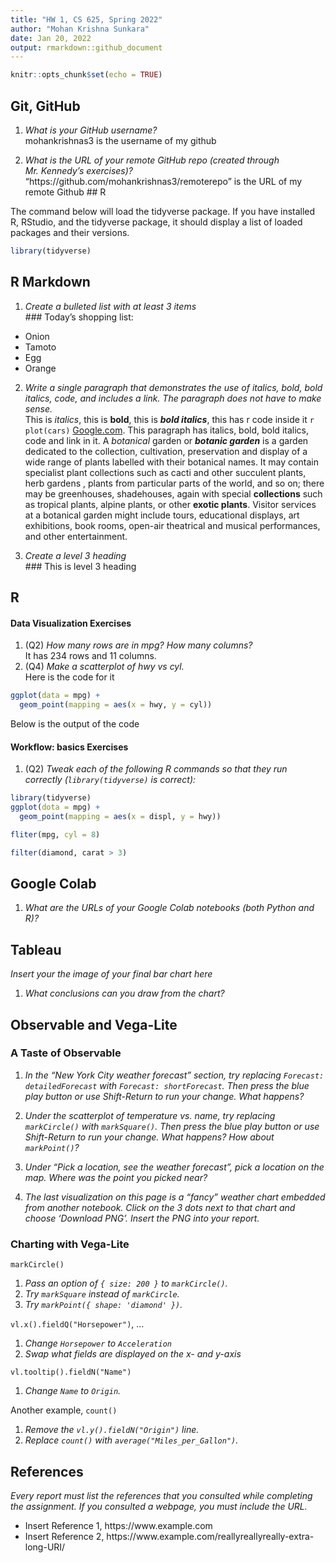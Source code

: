 ```yaml
---
title: "HW 1, CS 625, Spring 2022"
author: "Mohan Krishna Sunkara"
date: Jan 20, 2022
output: rmarkdown::github_document
---
```


```r
knitr::opts_chunk$set(echo = TRUE)
```

## Git, GitHub

1. *What is your GitHub username?*
<br/>
mohankrishnas3 is the username of my github

2. *What is the URL of your remote GitHub repo (created through Mr. Kennedy's exercises)?*
<br/> 
"https://github.com/mohankrishnas3/remoterepo" is the URL of my remote Github
## R

The command below will load the tidyverse package.  If you have installed R, RStudio, and the tidyverse package, it should display a list of loaded packages and their versions.
```r
library(tidyverse)
```

## R Markdown 

1. *Create a bulleted list with at least 3 items*
<br/>
### Today's shopping list:

* Onion
* Tamoto
* Egg
* Orange
<br/>
2. *Write a single paragraph that demonstrates the use of italics, bold, bold italics, code, and includes a link. The paragraph does not have to make sense.*
<br/>
This is *italics*, this is **bold**, this is ***bold italics***, this has r code inside it `r plot(cars)`
[Google.com](http://www.google.com). This paragraph has italics, bold, bold italics, code and link in it. A *botanical* garden or ***botanic garden*** is a garden dedicated to the collection, cultivation, preservation and display of a wide range of plants labelled with their botanical names. It may contain specialist plant collections such as cacti and other succulent plants, herb gardens , plants from particular parts of the world, and so on; there may be greenhouses, shadehouses, again with special **collections** such as tropical plants, alpine plants, or other **exotic plants**. Visitor services at a botanical garden might include tours, educational displays, art exhibitions, book rooms, open-air theatrical and musical performances, and other entertainment.

3. *Create a level 3 heading*
<br/>
### This is level 3 heading

## R 

#### Data Visualization Exercises

1. (Q2) *How many rows are in mpg? How many columns?*
<br/> It has 234 rows and 11 columns.
1. (Q4) *Make a scatterplot of hwy vs cyl.*
<br/>Here is the code for it
```r
ggplot(data = mpg) + 
  geom_point(mapping = aes(x = hwy, y = cyl))
```
Below is the output of the code


#### Workflow: basics Exercises

1. (Q2) *Tweak each of the following R commands so that they run correctly (`library(tidyverse)` is correct):*

```r
library(tidyverse)
ggplot(dota = mpg) + 
  geom_point(mapping = aes(x = displ, y = hwy))

fliter(mpg, cyl = 8)

filter(diamond, carat > 3)
```

## Google Colab

1. *What are the URLs of your Google Colab notebooks (both Python and R)?*

## Tableau

*Insert your the image of your final bar chart here*

1. *What conclusions can you draw from the chart?*

## Observable and Vega-Lite

### A Taste of Observable

1. *In the "New York City weather forecast" section, try replacing `Forecast: detailedForecast` with `Forecast: shortForecast`. Then press the blue play button  or use Shift-Return to run your change. What happens?*

1. *Under the scatterplot of temperature vs. name, try replacing `markCircle()` with `markSquare()`. Then press the blue play button  or use Shift-Return to run your change. What happens? How about `markPoint()`?*

1. *Under "Pick a location, see the weather forecast", pick a location on the map.  Where was the point you picked near?*

1. *The last visualization on this page is a "fancy" weather chart embedded from another notebook.  Click on the 3 dots next to that chart and choose 'Download PNG'.  Insert the PNG into your report.*

### Charting with Vega-Lite

`markCircle()`

1. *Pass an option of `{ size: 200 }` to `markCircle()`.*
1. *Try `markSquare` instead of `markCircle`.*
1. *Try `markPoint({ shape: 'diamond' })`.*

`vl.x().fieldQ("Horsepower")`, ...

1. *Change `Horsepower` to `Acceleration`*
1. *Swap what fields are displayed on the x- and y-axis*

`vl.tooltip().fieldN("Name")`

1. *Change `Name` to `Origin`.*

Another example, `count()`

1. *Remove the `vl.y().fieldN("Origin")` line.*
1. *Replace `count()` with `average("Miles_per_Gallon")`.*

## References

*Every report must list the references that you consulted while completing the assignment. If you consulted a webpage, you must include the URL.*

* Insert Reference 1, https://www.example.com
* Insert Reference 2, https://www.example.com/reallyreallyreally-extra-long-URI/
